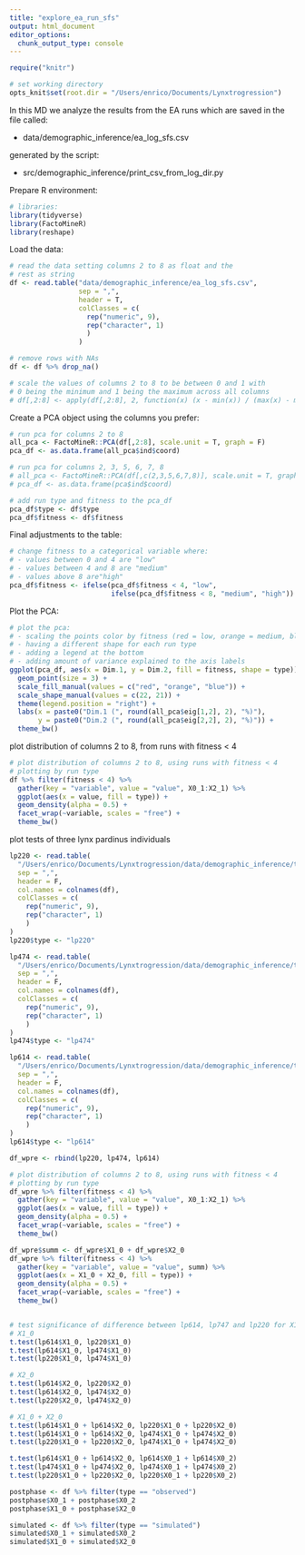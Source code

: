 ```yaml
---
title: "explore_ea_run_sfs"
output: html_document
editor_options: 
  chunk_output_type: console
---
```


```r
require("knitr")

# set working directory
opts_knit$set(root.dir = "/Users/enrico/Documents/Lynxtrogression")
```

In this MD we analyze the results from the EA runs which are saved in the file called:

- data/demographic_inference/ea_log_sfs.csv

generated by the script:

- src/demographic_inference/print_csv_from_log_dir.py

Prepare R environment:

```r
# libraries:
library(tidyverse)
library(FactoMineR)
library(reshape)
```

Load the data:

```r
# read the data setting columns 2 to 8 as float and the 
# rest as string
df <- read.table("data/demographic_inference/ea_log_sfs.csv", 
                 sep = ",", 
                 header = T, 
                 colClasses = c(
                   rep("numeric", 9),
                   rep("character", 1)
                   )
                 )

# remove rows with NAs
df <- df %>% drop_na()

# scale the values of columns 2 to 8 to be between 0 and 1 with
# 0 being the minimum and 1 being the maximum across all columns
# df[,2:8] <- apply(df[,2:8], 2, function(x) (x - min(x)) / (max(x) - min(x)))
```

Create a PCA object using the columns you prefer:

```r
# run pca for columns 2 to 8
all_pca <- FactoMineR::PCA(df[,2:8], scale.unit = T, graph = F)
pca_df <- as.data.frame(all_pca$ind$coord)

# run pca for columns 2, 3, 5, 6, 7, 8
# all_pca <- FactoMineR::PCA(df[,c(2,3,5,6,7,8)], scale.unit = T, graph = F)
# pca_df <- as.data.frame(pca$ind$coord)

# add run type and fitness to the pca_df
pca_df$type <- df$type
pca_df$fitness <- df$fitness
```

Final adjustments to the table:

```r
# change fitness to a categorical variable where:
# - values between 0 and 4 are "low"
# - values between 4 and 8 are "medium"
# - values above 8 are"high"
pca_df$fitness <- ifelse(pca_df$fitness < 4, "low", 
                         ifelse(pca_df$fitness < 8, "medium", "high"))
```

Plot the PCA:

```r
# plot the pca:
# - scaling the points color by fitness (red = low, orange = medium, blue = high)
# - having a different shape for each run type
# - adding a legend at the bottom
# - adding amount of variance explained to the axis labels
ggplot(pca_df, aes(x = Dim.1, y = Dim.2, fill = fitness, shape = type)) +
  geom_point(size = 3) +
  scale_fill_manual(values = c("red", "orange", "blue")) +
  scale_shape_manual(values = c(22, 21)) +
  theme(legend.position = "right") +
  labs(x = paste0("Dim.1 (", round(all_pca$eig[1,2], 2), "%)"), 
       y = paste0("Dim.2 (", round(all_pca$eig[2,2], 2), "%)")) +
  theme_bw()
```

plot distribution of columns 2 to 8, from runs with fitness < 4

```r
# plot distribution of columns 2 to 8, using runs with fitness < 4
# plotting by run type
df %>% filter(fitness < 4) %>%
  gather(key = "variable", value = "value", X0_1:X2_1) %>%
  ggplot(aes(x = value, fill = type)) +
  geom_density(alpha = 0.5) +
  facet_wrap(~variable, scales = "free") +
  theme_bw()
```

plot tests of three lynx pardinus individuals

```r
lp220 <- read.table(
  "/Users/enrico/Documents/Lynxtrogression/data/demographic_inference/testing_0220.txt", 
  sep = ",", 
  header = F,
  col.names = colnames(df),
  colClasses = c(
    rep("numeric", 9),
    rep("character", 1)
    )
)
lp220$type <- "lp220"

lp474 <- read.table(
  "/Users/enrico/Documents/Lynxtrogression/data/demographic_inference/testing_0474.txt", 
  sep = ",", 
  header = F,
  col.names = colnames(df),
  colClasses = c(
    rep("numeric", 9),
    rep("character", 1)
    )
)
lp474$type <- "lp474"

lp614 <- read.table(
  "/Users/enrico/Documents/Lynxtrogression/data/demographic_inference/testing_0614.txt", 
  sep = ",", 
  header = F,
  col.names = colnames(df),
  colClasses = c(
    rep("numeric", 9),
    rep("character", 1)
    )
)
lp614$type <- "lp614"

df_wpre <- rbind(lp220, lp474, lp614)

# plot distribution of columns 2 to 8, using runs with fitness < 4
# plotting by run type
df_wpre %>% filter(fitness < 4) %>%
  gather(key = "variable", value = "value", X0_1:X2_1) %>%
  ggplot(aes(x = value, fill = type)) +
  geom_density(alpha = 0.5) +
  facet_wrap(~variable, scales = "free") +
  theme_bw()

df_wpre$summ <- df_wpre$X1_0 + df_wpre$X2_0
df_wpre %>% filter(fitness < 4) %>%
  gather(key = "variable", value = "value", summ) %>%
  ggplot(aes(x = X1_0 + X2_0, fill = type)) +
  geom_density(alpha = 0.5) +
  facet_wrap(~variable, scales = "free") +
  theme_bw()


# test significance of difference between lp614, lp747 and lp220 for X1_0 and X2_0 separately and their sum
# X1_0
t.test(lp614$X1_0, lp220$X1_0)
t.test(lp614$X1_0, lp474$X1_0)
t.test(lp220$X1_0, lp474$X1_0)

# X2_0
t.test(lp614$X2_0, lp220$X2_0)
t.test(lp614$X2_0, lp474$X2_0)
t.test(lp220$X2_0, lp474$X2_0)

# X1_0 + X2_0
t.test(lp614$X1_0 + lp614$X2_0, lp220$X1_0 + lp220$X2_0)
t.test(lp614$X1_0 + lp614$X2_0, lp474$X1_0 + lp474$X2_0)
t.test(lp220$X1_0 + lp220$X2_0, lp474$X1_0 + lp474$X2_0)

t.test(lp614$X1_0 + lp614$X2_0, lp614$X0_1 + lp614$X0_2)
t.test(lp474$X1_0 + lp474$X2_0, lp474$X0_1 + lp474$X0_2)
t.test(lp220$X1_0 + lp220$X2_0, lp220$X0_1 + lp220$X0_2)

postphase <- df %>% filter(type == "observed")
postphase$X0_1 + postphase$X0_2
postphase$X1_0 + postphase$X2_0

simulated <- df %>% filter(type == "simulated")
simulated$X0_1 + simulated$X0_2
simulated$X1_0 + simulated$X2_0
```